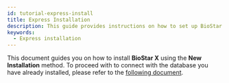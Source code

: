 ```yaml
---
id: tutorial-express-install
title: Express Installation
description: This guide provides instructions on how to set up BioStar X quickly.
keywords:
  - Express installation
---
```


This document guides you on how to install **BioStar X** using the **New Installation** method. To proceed with <Cmd code='biostar2.install.customInstall' /> to connect with the database you have already installed, please refer to the [following document](tutorial-custom-install).


<InstallStep />
